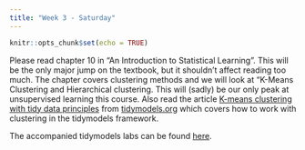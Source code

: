 ```yaml
---
title: "Week 3 - Saturday"
---
```


```r
knitr::opts_chunk$set(echo = TRUE)
```

Please read chapter 10 in "An Introduction to Statistical Learning". This will be the only major jump on the textbook, but it shouldn't affect reading too much. The chapter covers clustering methods and we will look at "K-Means Clustering and Hierarchical clustering. This will (sadly) be our only peak at unsupervised learning this course.
Also read the article [K-means clustering with tidy data principles](https://www.tidymodels.org/learn/statistics/k-means/) from [tidymodels.org](https://www.tidymodels.org/) which covers how to work with clustering in the tidymodels framework.

The accompanied tidymodels labs can be found [here](https://emilhvitfeldt.github.io/ISLR-tidymodels-labs/unsupervised-learning.html).


